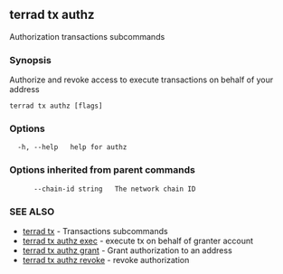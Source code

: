 ## terrad tx authz

Authorization transactions subcommands

### Synopsis

Authorize and revoke access to execute transactions on behalf of your address

```
terrad tx authz [flags]
```

### Options

```
  -h, --help   help for authz
```

### Options inherited from parent commands

```
      --chain-id string   The network chain ID
```

### SEE ALSO

* [terrad tx](terrad_tx.md)	 - Transactions subcommands
* [terrad tx authz exec](terrad_tx_authz_exec.md)	 - execute tx on behalf of granter account
* [terrad tx authz grant](terrad_tx_authz_grant.md)	 - Grant authorization to an address
* [terrad tx authz revoke](terrad_tx_authz_revoke.md)	 - revoke authorization


